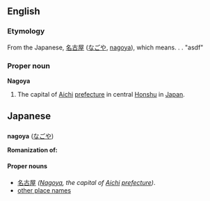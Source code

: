 == English ==
=== Etymology ===
From the Japanese, [[名古屋]] ([[なごや]], [[nagoya]]), which means. . . "asdf"

=== Proper noun ===
{{wikipedia}}
'''Nagoya'''

# The capital of [[Aichi]] [[prefecture]] in central [[Honshu]] in [[Japan]].

== Japanese ==
=== {{Romaji}} ===
'''nagoya''' ([[なごや]])

'''Romanization of:'''
==== Proper nouns ====
* [[名古屋]] ''([[Nagoya]], the capital of [[Aichi]] [[prefecture]])''.
* [http://www.csse.monash.edu.au/cgi-bin/cgiwrap/jwb/wwwjdic?1F other place names]